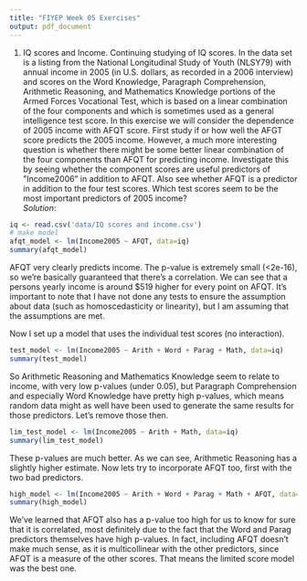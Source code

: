 ---
title: "FIYEP Week 05 Exercises"
output: pdf_document
---
1. IQ scores and Income. Continuing studying of IQ scores. In the data set is a listing from the National Longitudinal Study of Youth (NLSY79) with annual income in 2005 (in U.S. dollars, as recorded in a 2006 interview) and scores on the Word Knowledge, Paragraph Comprehension, Arithmetic Reasoning, and Mathematics Knowledge portions of the Armed Forces Vocational Test, which is based on a linear combination of the four components and which is sometimes used as a general intelligence test score. In this exercise we will consider the dependence of 2005 income with AFQT score. First study if or how well the AFGT score predicts the 2005 income. However, a much more interesting question is whether there might be some better linear combination of the four components than AFQT for predicting income. Investigate this by seeing whether the component scores are useful predictors of ”Income2006” in addition to AFQT. Also see whether AFQT is a predictor in addition to the four test scores. Which test scores seem to be the most important predictors of 2005 income?  
*Solution*:  
```{r}
iq <- read.csv('data/IQ scores and income.csv')
# make model
afqt_model <- lm(Income2005 ~ AFQT, data=iq)
summary(afqt_model)
```
AFQT very clearly predicts income. The p-value is extremely small (<2e-16), so we're basically guaranteed that there's a correlation. We can see that a persons yearly income is around $519 higher for every point on AFQT. It's important to note that I have not done any tests to ensure the assumption about data (such as homoscedasticity or linearity), but I am assuming that the assumptions are met.  
  
Now I set up a model that uses the individual test scores (no interaction).  
```{r}
test_model <- lm(Income2005 ~ Arith + Word + Parag + Math, data=iq)
summary(test_model)
```
So Arithmetic Reasoning and Mathematics Knowledge seem to relate to income, with very low p-values (under 0.05), but Paragraph Comprehension and especially Word Knowledge have pretty high p-values, which means random data might as well have been used to generate the same results for those predictors. Let's remove those then.  
```{r}
lim_test_model <- lm(Income2005 ~ Arith + Math, data=iq)
summary(lim_test_model)
```
These p-values are much better. As we can see, Arithmetic Reasoning has a slightly higher estimate. Now lets try to incorporate AFQT too, first with the two bad predictors.
```{r}
high_model <- lm(Income2005 ~ Arith + Word + Parag + Math + AFQT, data=iq)
summary(high_model)
```
We've learned that AFQT also has a p-value too high for us to know for sure that it is correlated, most definitely due to the fact that the Word and Parag predictors themselves have high p-values. In fact, including AFQT doesn't make much sense, as it is multicollinear with the other predictors, since AFQT is a measure of the other scores. That means the limited score model was the best one. 